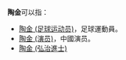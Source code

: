 '''陶金'''可以指：

* [[陶金_(足球运动员)|陶金 (足球运动员)]]，足球運動員。
* [[陶金_(演员)|陶金 (演员)]]，中國演员。
*[[陶金_(弘治進士)|陶金 (弘治進士)]]

{{消歧义|T|cat=二字人名消歧義}}